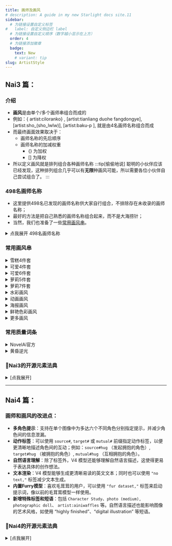 ```yaml
---
title: 画师及画风
# description: A guide in my new Starlight docs site.11
sidebar:
  # 为链接设置自定义标签
#   label: 自定义侧边栏 label
  # 为链接设置自定义顺序（数字越小显示在上方）
  order: 4
  # 为链接添加徽章
  badge:
    text: New
    # variant: tip
slug: ArtistStyle
---
```


## Nai3 篇：

### 介绍
- **画风**是由单个/多个画师串组合而成的
- 例如：\{ artist:ciloranko\} , [artist:tianliang duohe fangdongye], [artist:sho_(sho_lwlw)], [artist:baku-p ],  就是由4名画师名称组合而成
- 而最终画面效果取决于：
  - 画师名称的先后顺序
  - 画师名称的加减权重
    - \{\} 为加权
    - [] 为降权
- 所以定义画风就是排列组合各种画师名称
:::tip[偷偷地说]
聪明的小伙伴应该已经发现，这种排列组合几乎可以有**无限**种画风可能，所以需要各位小伙伴自己尝试组合了。
:::


### 498名画师名称
- 这里提供498名已发现的画师名称供大家自行组合，不排除存在未收录的画师名称；
- 最好的方法是把自己熟悉的画师名称组合起来，而不是大海捞针；
- 当然，我们也准备了一些[常用画风串](#常用画风串)。

<details>
<summary>点我展开 498名画师名称</summary>

:::danger[注意！]
仅供群友查阅，未经允许谢绝转载
:::

```text title="498名画师名称"
artist:ebifurya,
artist:hammer_(sunset_beach),
artist:haruyama_kazunori,
artist:itomugi-kun,
artist:mizuki_hitoshi,
artist:kouji_(campus_life),
artist:kanon_(kurogane_knights),
artist:tani_takeshi,
artist:yaegashi_nan,
artist:ruu_(tksymkw),
artist:naga_u,
artist:tony_taka,
artist:matsunaga_kouyou,
artist:blade_(galaxist),
artist:kou_hiyoyo,
artist:a1,
artist:bow_(bhp),
artist:ixy,
artist:futa_(nabezoko),
artist:ojipon,
artist:ido_(teketeke),
artist:yohane,
artist:hisahiko,
artist:chihuri,
artist:bb_(baalbuddy),
artist:rebecca_(keinelove),
artist:kirisawa_juuzou,
artist:dd_(ijigendd),
artist:carnelian,
artist:warugaki_(sk-ii),
artist:hara_(harayutaka),
artist:zounose,
artist:hungry_clicker,
artist:hamu_koutarou,
artist:hews,
artist:shiseki_hirame,
artist:kani_biimu,
artist:houtengeki,
artist:iesupa,
artist:ichimi,
artist:slugbox,
artist:kantoku,
rartist:ariatto_(ganguri),
artist:ishiyumi,
artist:yua_(checkmate),
artist:abubu,
artist:boris_(noborhys),
artist:kouno_(masao),
artist:minaba_hideo,
artist:tsukudani_(coke-buta),
artist:tsukishiro_saika,
artist:avogado6,
artist:hisona_(suaritesumi),
artist:sofra,
artist:ueyama_michirou,
artist:koyama_shigeru,
artist:nanashi_(nlo),
artist:drawfag。
artist:m-da_s-tarou,
artist:kanikama,
artist:shino_(ponjiyuusu),
artist:tsuda_nanafushi,
artist:tsunako,
artist:sayori_(neko_works),
artist:taisa_(kari),
artist:hiroki_(yyqw7151),
artist:milkpanda,
artist:nyantcha,
artist:lolita_channel,
artist:saiguchi_otoufu,
artist:agawa_ryou,
artist:belko,
artist:kitsunerider,
artist:sumiyao_(amam),
artist:wa_(genryusui),
artist:mochi_au_lait,
artist:mattaku_mousuke,
artist:enkyo_yuuichirou,
artist:toosaka_asagi,
artist:mizuki_makoto,
artist:sincos,
artist:neocoill,
artist:konoshige_(ryuun),
artist:tomose_shunsaku,
artist:minami_(colorful_palette)。
artist:yuuji_(and),
artist:miyo_(ranthath),
artist:takafumi。
artist:beni_shake,
artist:yamamoto_souichirou,
artist:yuuhagi_(amaretto-no-natsu),
artist:zen_(kamuro),
artist:yuureidoushi_(yuurei6214),
artist:yukie_(kusaka_shi),
artist:creayus,
artist:anti_(untea9),
artist:shimazaki_mujirushi,
artist:haruhisky,
artist:hana_kazari,
artist:rappa_(rappaya),
artist:ishikei,
artist:nekotoufu,
artist:null_(nyanpyoun),
artist:ha_akabouzu,
artist:chanta_(ayatakaoisii),
artist:fujima_takuya,
artist:ayu_(mog),
artist:yd_(orange_maru),
artist:matsuryuu,
artist:merunyaa,
artist:pageratta,
artist:shiromanta,
artist:horosuke,
artist:fumihiko_(fu_mihi_ko),
artist:takeuchi_takashi,
artist:tukiwani,
artist:as109,
artist:ebi_193,
artist:imu_sanjo,
artist:mery_(yangmalgage),
artist:tonda,
artist:oouso,
artist:butcha-u,
artist:cle_masahiro,
artist:aaaa_(quad-a),
artist:katahira_masashi,
artist:aldehyde,
artist:agahari,
artist:kasumi_(skchkko),
artist:ichikawa_feesu,
artist:ilya_kuvshinov,
artist:mikage_takashi,
artist:kaamin_(mariarose753),
artist:shirosato,
artist:cutesexyrobutts,
artist:pokemoa,
artist:k-suwabe,
artist:tk8d32,
artist:mizumoto_tadashi,
artist:asanagi,
artist:suzuhira_hiro,
artist:ito_noizi,
artist:gweda,
artist:niwatazumi,
artist:jako_(jakoo21),
artist:e.o.,
artist:kilye_kairi,
artist:goma_(gomasamune),
artist:yukito_(dreamrider),
artist:kawashina_(momen_silicon),
artist:ootsuki_wataru,
artist:eromame,
artist:murakami_suigun,
artist:clearite,
artist:fumio_(rsqkr),
artist:ohisashiburi,
artist:nori_tamago,
artist:sekina,
artist:ikeuchi_tanuma,
artist:niiko_(gonnzou),
artist:makuwauri,
artist:phantom_ix_row,
artist:mizuhara_aki,
artist:kamille_(vcx68),
artist:koruri,
artist:dr_rex,
artist:mishima_kurone,
artist:yomu_(sgt_epper),
artist:imizu_(nitro_unknown),
artist:yunamaro,
artist:negom,
artist:onikobe_rin,
artist:cato_(monocatienus),
artist:homare_(fool's_art),
artist:karaagetarou,
artist:dei_shirou,
artist:nikorashi-ka,
artist:saku_usako_(rabbit),
artist:sheya,
artist:diva_(hyxpk),
artist:gonzarez,
artist:wakabayashi_toshiya,
artist:frapowa,
artist:usashiro_mani,
artist:mizumizuni,
artist:nishi_koutarou,
artist:maturiuta_sorato,
artist:meito_(maze),
artist:yokochou,
artist:nanase_nao,
artist:bubukka,
artist:happoubi_jin,
artist:karukan_(monjya),
artist:engiyoshi,
artist:gurande_(g-size),
artist:shimada_fumikane,
artist:waero,
artist:yabuki_kentarou,
artist:satou_kibi,
artist:masukuza_j,
artist:gaoo_(frpjx283),
artist:himura_kiseki,
artist:kujou_karasuma,
artist:yano_toshinori,
artist:asamura_hiori,
artist:b-ginga,
artist:ramchi,
artist:nanakusa_suzuna,
artist:afrobull,
artist:jjune,
artist:hinghoi,
artist:moisture_(chichi),
artist:dandon_fuga,
artist:pote_(ptkan),
artist:akitsuki_karasu,
artist:asteroid_ill,
artist:swd3e2,
artist:asutora,
artist:misaki_kurehito,
artist:ikuchan_kaoru,
artist:mitsumoto_jouji,
artist:tonee,
artist:gofu,
artist:akairiot,
artist:echo_(circa),
artist:optionaltypo,
artist:unya,
artist:uccow,
artist:yopparai_oni,
artist:isshiki_(ffmania7),
artist:hidefu_kitayan,
artist:koto_inari,
artist:kuromiya,
artist:utano,
artist:meow_(nekodenki),
artist:yanyo_(ogino_atsuki),
artist:satou_yuuki,
artist:suzuki_toto,
artist:hizaka,
artist:jokanhiyou,
artist:tanaka_kusao,
artist:dairi,
artist:kuavera,
artist:namori,
artist:cait_aron,
artist:kagami_hirotaka,
artist:ririko_(zhuoyandesailaer),
artist:sky-freedom,
artist:personal_ami,
artist:mauve,
artist:yoshi_tama,
artist:oryo_(oryo04),
artist:otokuyou,
artist:kashikaze,
artist:ikari_manatsu,
artist:tima,
artist:yamashita_shun'ya,
artist:kemachiku,
artist:noai_nioshi,
artist:(yuchae),
artist:6_(yuchae),
artist:ogami_kazuki,
artist:samneco,
artist:urushihara_satoshi,
artist:aoshima,
artist:elf_(stroll_in_the_woods),
artist:lpip,
artist:yoshio_(55level),
artist:spacezin,
artist:bai_lao_shu,
artist:pentagon_(railgun_ky1206),
artist:kazenokaze,
artist:mota,
artist:sorimachi-doufu,
artist:mikeou,
artist:eu03,
artist:iizuki_tasuku,
artist:ban!_(bansankan),
artist:tsuruse,
artist:fusu_(a95101221),
artist:ama_mitsuki,
artist:izumi_tsubasu,
artist:goma_(yoku_yatta_hou_jane),
artist:oyari_ashito,
artist:meyoco,
artist:colonel_aki,
artist:takato_kurosuke,
artist:aztodio,
artist:piromizu,
artist:chan_co,
artist:doitsuken,
artist:dokomon,
artist:jmg,
artist:gomennasai,
artist:hoshizuki_(seigetsu),
artist:torotei,
artist:kashiwamochi_yomogi,
artist:kame_(kamepan44231)
artist:mk_(mod0),
artist:fkey,
artist:seo_tatsuya,
artist:asaya_minoru,
artist:rtil,
artist:kankan33333,
artist:kase_daiki,
artist:annin_musou,
artist:awa,
artist:sakiyamama,
artist:niliu_chahui,
artist:mitya,
artist:shichimenchou,
artist:bee_(deadflow),
artist:eiri_(eirri),
artist:eroe,
artist:rokuwata_tomoe,
artist:92m,
artist:ini_(inunabe00),
artist:sakazaki_freddy,
artist:fuuzasa,
artist:kaisen_chuui,
artist:ryoji_(nomura_ryouji),
artist:sakimichan,
artist:niichi_(komorebi-palette),
artist:obiwan,
artist:k odawara_hakone ,
artist:cis_(carcharias),
artist:catstudioinc_(punepuni),
artist:choufu_shimin,
artist:7010,
artist:jack_dempa,
artist:kinkymation,
artist:maruki_(punchiki),
artist:sakurazawa_izumi,
artist:misumi_(macaroni),
artist:jinguu_(4839ms),
artist:mo_(kireinamo),
artist:scottie_(phantom2),
artist:jin_(mugenjin),
artist:akkijin,
artist:dishwasher1910,
artist:ayamy,
artist:kanpa_(campagne_9),
artist:kukie-nyan,
artist:sakuraba_yuuki,
artist:akinbo_(hyouka_fuyou),
artist:bosshi,
artist:criis-chan,
artist:lasterk,
artist:serebi_ryousangata,
artist:shirabi,
artist:nishieda,
artist:eto_(ikumika),
artist:hospital_king,
artist:mossacannibalis,
artist:kfr,
artist:lack,
artist:riyo_(lyomsnpmp),
artist:lamb-oic029,
artist:geewhy,
artist:ragho_no_erika,
artist:setz,
artist:mogudan,
artist:zanntetu,
artist:chigusa_minori,
artist:hizuki_yayoi,
artist:bbb_(friskuser),
artist:morino_hon,
artist:oekakizuki,
artist:qqqrinkappp,
artist:aono3,
artist:kloah,
artist:takiki,
artist:non_(z-art),
artist:sousouman,
artist:momo_no_sukebe,
artist:mikozin,
artist:untue,
artist:seraziel,
artist:pas_(paxiti),
artist:mashuu_(neko_no_oyashiro),
artist:shibasaki_shouji,
artist:niwarhythm,
artist:nagian,
artist:momoko_(momopoco),
artist:nanao_naru,
artist:himajin_noizu,
artist:sei_(kaien_kien),
artist:kichihachi,
artist:kamogawa_tanuki,
artist:riichu,
artist:kara_(color),
artist:yagisaka_seto,
artist:yuuki_hagure,
artist:deadnooodles,
artist:otohime_(youngest_princess),
artist:tenken_(gotannda),
artist:okina_ika,
artist:kusaka_souji,
artist:kazuma_muramasa,
artist:lambda_(kusowarota),
artist:hikawa_shou,
artist:kishida_mel,
artist:oimanji,
artist:kuro_kosyou,
artist:em_(totsuzen_no_hakike),
artist:sakino_shingetsu,
artist:youkan,
artist:mika_pikazo,
artist:dikko,
artist:kamelie,
artist:minakami_(flyingman555),
artist:hase_yu,
artist:saru,
artist:do_m_kaeru,
artist:aki99,
artist:chikuwa.,
artist:komatsu_eiji,
artist:cougar_(cougar1404),
artist:konnyaku_(kk-monmon),
artist:azasuke,
artist:mitsumi_misato,
artist:satou_daiji,
artist:sano_toshihide,
artist:arinu,
artist:minato_ojitan,
artist:yume_shokunin,
artist:jeno,
artist:koyorin,
artist:yume_no_owari,
artist:kenkou_cross,
artist:blew_andwhite,
artist:club3,
artist:chado,
artist:fuantei,
artist:ino_(magloid),
artist:ibuki_notsu,
artist:yuuji_(yukimimi),
artist:urin,
artist:konbu_wakame,
artist:momio,
artist:torinone,
artist:moyoron,
artist:ominaeshi_(takenoko),
artist:umigarasu_(kitsune1963),
artist:komaku_juushoku,
artist:inaba_shiki,
artist:jetto_komusou,
artist:rokugou_daisuke,
artist:abmayo,
artist:komeshiro_kasu,
artist:zyugoya,
artist:ishii_hisao,
artist:kiritto,
artist:jun_(navigavi),
artist:kopaka_(karda_nui),
artist:murata_range,
artist:sciamano240,
artist:magukappu,
artist:kusanagi_tonbo,
artist:haimura_kiyotaka,
artist:kou_mashiro,
artist:moyazou_(kitaguni_moyashi_seizoujo),
artist:akina_tsukako,
artist:sugimura_tomokazu,
artist:komusou_(jinrikisha),
artist:minato_hitori,
artist:nt00,
artist:parsley-f,
artist:umanosuke,
artist:kishida_shiki,
artist:tofuubear,
artist:donguri_suzume,
artist:gaou_(umaiyo_puyoman),
artist:hori_(hori_no_su),
artist:ke-ta,
artist:shimokirin,
artist:shinama,
artist:wisespeak,
artist:tanabe_(fueisei),
artist:huyumitsu,
artist:gotou_(nekocat),
artist:yt_(wai-tei),
artist:harada_takehito,
artist:yukataro,
artist:mamuru,
artist:moke_ro,
artist:ulrich_(tagaragakuin),
artist:kurikara,
artist:mamaloni,
artist:sakura_oriko,
artist:shigino_sohuzi,
artist:watanabe_akio,
artist:hibiki_(zerocodo),
artist:mattari_yufi,
artist:tetsu_(kimuchi),
artist:mashiro_yukiya,
artist:nardack,
artist:tandohark,
```

</details>


### 常用画风串
<details>
<summary>雪糕4件套</summary>

![](../../../assets/artist_img/雪糕4件套_画风.webp)
artist: ciloranko, [Artist: Sho_(sho_LWLW)], [Artist: baku-p], [Artist: Tsubasa_tsubasa],

</details>

<details>
<summary>可爱4件套</summary>

![](../../../assets/artist_img/可爱4件套_画风.webp)
artist:ciloranko , [artist:sho_(sho_lwlw)], [[artist:tianliang_duohe_fangdongye]],[[[[[[artist:kani_biimu]]]]]]

</details>

<details>
<summary>可爱6件套</summary>

![](../../../assets/artist_img/可爱6件套_画风.webp)
artist:ciloranko, [artist:tianliang duohe fangdongye], [artist:sho_(sho_lwlw)], [artist:baku-p], [artist:aki99],

</details>

<details>

<summary>萝莉5件套</summary>

![](../../../assets/artist_img/萝莉5件套_画风.webp)
artist:ciloranko, [artist:tianliang duohe fangdongye], [artist:sho_(sho_lwlw)], [artist:baku-p], [artist:tsubasa_tsubasa],

</details>

<details>
<summary>萝莉7件套</summary>

![](../../../assets/artist_img/萝莉7件套_画风.webp)
artist: ciloranko, [artist: tianliang duohe fangdongye], [artist: sho_(sho_lwlw)], [artist: baku-p], [artist:tsubasa_tsubasa], [[artist:as109]], [[artist:rhasta]],

</details>

<details>
<summary>水彩画风</summary>

![](../../../assets/artist_img/水彩画风_画风.webp)
\{hokori sakuni\}, \{ciloranko\}, \{ke-ta\}, \{houkisei\},\{kedama milk\},

</details>

<details>
<summary>动画画风</summary>

![](../../../assets/artist_img/动画画风_画风.webp)
artist:pu hua, artist:shiratamaco, artist:tianliang duohe fangdongye, 

</details>

<details>
<summary>海报画风</summary>

![](../../../assets/artist_img/海报画风_画风.webp)
artist:ciloranko, \{artist:menthako\}, \{artist:tianliang duohe fangdongye\}, [artist:sho (sho lwlw)], [artist:baku-p], [[[artist:tsubasa tsubasa]]], artist: kemo camotli,

</details>

<details>
<summary>鲜艳色彩画风</summary>

![](../../../assets/artist_img/鲜艳色彩画风_画风.webp)
[artist:ningen_mame], \{\{\{ciloranko}}}, [artist:sho_(sho_lwlw)], [[artist:rhasta]], [artist:wlop], [artist:ke-ta],

</details>

<details>
<summary>更多画风</summary>

（请潜伏在[群里](/aboutus)获取）
![广子](../../../assets/教程中图片/广子.jpg)

</details>

### 常用质量词条

<details>
<summary>NovelAi官方</summary>

best quality, amazing quality, very aesthetic,absurdres

</details>

<details>
<summary>黄昏逆光</summary>

realistic,reverse light,golden light, best quality, amazing quality, very aesthetic,absurdres

</details>

### 🍓Nai3的开源元素法典

<details>
<summary>[点我展开]</summary>
<LinkCard
  title="Nai3Bot教程"
  description="与本网站同源"
  href="https://docs.qq.com/sheet/DZWx4cmtudEdiem9w"
/><LinkCard
  title="300画风法典"
  description="NAI3画风收集和研究"
  href="https://docs.qq.com/sheet/DZWZMemxNZkpVR0VB"
/>
<LinkCard
  title="精简200画师法典"
  description="本表格为精简版纯粹的个人向榜单，内容有不可避的不完善和偏向性等问题"
  href="https://docs.qq.com/sheet/DSUd5eGRCZ0tFcGZJ"
/>
<LinkCard
  title="500画风-NovelAI V3示例"
  description="1.感谢群友们的辛苦付出，经过漫长的测试、整理、编辑，本书于2023年12月5日全面开放。"
  href="https://docs.qq.com/doc/DRFdnb01mQXVBUm12"
/>
<LinkCard
  title="N3tag组合整理"
  description="包含画风、服装、动作等"
  href="https://docs.google.com/spreadsheets/d/1Cmow8ztf5YWyT90lVKSy50d6UN5nQ3TqRRIusP4MyFo/edit?pli=1&gid=737019672#gid=737019672"
/>
<LinkCard
  title="15000张画师参考图片网盘"
  description="2024年1月8日统一的生成參數重新生成了所有樣本"
  href="https://mega.nz/folder/AE8mFI4Z#t2A1tm6HYiXOHOj9Fk8Ncw"
/>
<LinkCard
  title="元素法典第一~五卷"
  description="这是一本免费、开源的法典"
  href="https://docs.qq.com/doc/DWGh4QnZBVlJYRkly"
/>
<LinkCard
  title="NovelAiV3-人物tags"
  description="本文档部分借鉴AI模型博物馆作品《人物tag》"
  href="https://docs.qq.com/sheet/DRFBYSHNoUkRqZlVv?tab=BB08J2"
/>


</details>

---

## Nai4 篇：

### 画师和画风的改进点：

*   **多角色提示**：支持在单个图像中为多达六个不同角色分别指定提示，并减少角色间的信息泄漏。
*   **动作标签**：可以使用 `source#`, `target#` 或 `mutual#` 前缀指定动作标签，以便更清晰地描述角色间的互动；例如：`source#hug` （发起拥抱的角色）, `target#hug` （被拥抱的角色）, `mutual#hug` （互相拥抱的角色）。
*   **自然语言理解**：除了标签外，V4 模型还能够理解自然语言描述，这使得更易于表达具体的创作想法。
*   **文本渲染**：V4 模型能够生成更清晰易读的英文文本；同时也可以使用 `"no text,"` 标签减少文本生成。
*   **内置Furry模型**：喜欢毛茸茸的用户，可以使用 `"fur dataset,"` 标签来启动提示词，像以前的毛茸茸模型一样使用。
*   **新增特殊标签和短语**：包括 `Character Study`、`photo (medium), photographic doll`、 `artist:ainiwaffles` 等。自然语言描述也能影响图像的艺术风格，如使用 “highly finished”、“digital illustration” 等短语。

### 🍈Nai4的开源元素法典

<details>
<summary>[点我展开]</summary>
<LinkCard
  title="Nai4画风测试1"
  description="基于nai4预览版"
  href="https://docs.qq.com/sheet/DRHFZbHV2eW9JWkFN"
/>


</details>